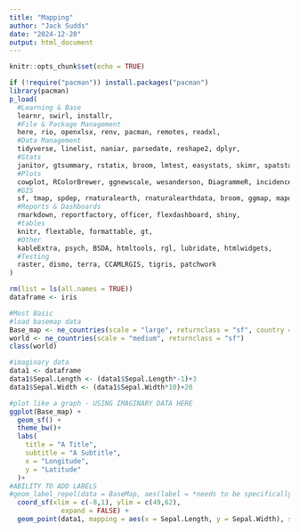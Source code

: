 ```yaml
---
title: "Mapping"
author: "Jack Sudds"
date: "2024-12-20"
output: html_document
---
```


```r
knitr::opts_chunk$set(echo = TRUE)
```

```r
if (!require("pacman")) install.packages("pacman")
library(pacman)
p_load(
  #Learning & Base
  learnr, swirl, installr,
  #File & Package Management
  here, rio, openxlsx, renv, pacman, remotes, readxl,
  #Data Management
  tidyverse, linelist, naniar, parsedate, reshape2, dplyr,
  #Stats
  janitor, gtsummary, rstatix, broom, lmtest, easystats, skimr, spatstat,
  #Plots
  cowplot, RColorBrewer, ggnewscale, wesanderson, DiagrammeR, incidence2, gghighlight, ggtext, ggrepel, gganimate, ggsci, grates, gridExtra, ggforce, hexbin, plotly,
  #GIS
  sf, tmap, spdep, rnaturalearth, rnaturalearthdata, broom, ggmap, mapdata, maps, spData, BiocManager, geoR, giscoR,
  #Reports & Dashboards
  rmarkdown, reportfactory, officer, flexdashboard, shiny,
  #tables
  knitr, flextable, formattable, gt,
  #Other
  kableExtra, psych, BSDA, htmltools, rgl, lubridate, htmlwidgets,
  #Testing
  raster, dismo, terra, CCAMLRGIS, tigris, patchwork
)
```

```r
rm(list = ls(all.names = TRUE))
dataframe <- iris
```

```r
#Most Basic
#load basemap data
Base_map <- ne_countries(scale = "large", returnclass = "sf", country = "united kingdom")
world <- ne_countries(scale = "medium", returnclass = "sf")
class(world)

#imaginary data
data1 <- dataframe
data1$Sepal.Length <- (data1$Sepal.Length*-1)+3
data1$Sepal.Width <- (data1$Sepal.Width*10)+20

#plot like a graph - USING IMAGINARY DATA HERE
ggplot(Base_map) +
  geom_sf() +
  theme_bw()+
  labs(
    title = "A Title",
    subtitle = "A Subtitle",
    x = "Longitude",
    y = "Latitude"
  )+
#ABILITY TO ADD LABELS
#geom_label_repel(data = BaseMap, aes(label = *needs to be specifically created*, x = long, y = lat, fontface = "bold"),label.size = NA, fill = "#FF0000", color = "black", segment.colour = "#FF0000", max.overlaps  = Inf, min.segment.length = 0)+
  coord_sf(xlim = c(-8,1), ylim = c(49,62),
             expand = FALSE) +
  geom_point(data1, mapping = aes(x = Sepal.Length, y = Sepal.Width), size = 1.5) 
```

```r

```

```r

```

```r

```

